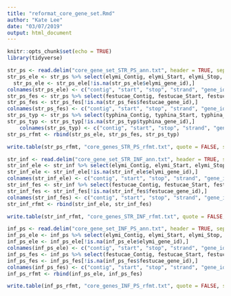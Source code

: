 ```yaml
---
title: "reformat_core_gene_set.Rmd"
author: "Kate Lee"
date: "03/07/2019"
output: html_document
---
```


```r
knitr::opts_chunk$set(echo = TRUE)
library(tidyverse)
```


```r

str_ps <- read.delim("core_gene_set_STR_PS_ann.txt", header = TRUE, sep = "\t", stringsAsFactors = FALSE)
str_ps_ele <- str_ps %>% select(elymi_Contig, elymi_Start, elymi_Stop, elymi_Strand, elymi_gene_id, orthogroup,  elymi_apeglm_log2FC, elymi_apeglm_lfcSE, elymi_apeglm_1_svalue, elymi_apeglm_2_svalue) %>% mutate(species = "elymi")
  str_ps_ele <- str_ps_ele[!is.na(str_ps_ele$elymi_gene_id),]
colnames(str_ps_ele) <- c("contig", "start", "stop", "strand", "gene_id","orthogroup", "log2fc", "lfcSE", "svalue_1", "svalue_2", "species")
str_ps_fes <- str_ps %>% select(festucae_Contig, festucae_Start, festucae_Stop, festucae_Strand, festucae_gene_id, orthogroup, festucae_apeglm_log2FC, festucae_apeglm_lfcSE, festucae_apeglm_1_svalue, festucae_apeglm_2_svalue) %>% mutate(species = "festucae")
str_ps_fes <- str_ps_fes[!is.na(str_ps_fes$festucae_gene_id),]   
colnames(str_ps_fes) <- c("contig", "start", "stop", "strand", "gene_id","orthogroup", "log2fc", "lfcSE", "svalue_1", "svalue_2", "species")
str_ps_typ <- str_ps %>% select(typhina_Contig, typhina_Start, typhina_Stop, typhina_Strand, typhina_gene_id, orthogroup, typhina_apeglm_log2FC, typhina_apeglm_lfcSE, typhina_apeglm_1_svalue, typhina_apeglm_2_svalue) %>% mutate(species = "typhina")
str_ps_typ <- str_ps_typ[!is.na(str_ps_typ$typhina_gene_id),]    
    colnames(str_ps_typ) <- c("contig", "start", "stop", "strand", "gene_id","orthogroup", "log2fc", "lfcSE", "svalue_1", "svalue_2", "species")
str_ps_rfmt <- rbind(str_ps_ele, str_ps_fes, str_ps_typ)

write.table(str_ps_rfmt, "core_genes_STR_PS_rfmt.txt", quote = FALSE, sep = "\t", row.names = FALSE)
```

```r

str_inf <- read.delim("core_gene_set_STR_INF_ann.txt", header = TRUE, sep = "\t", stringsAsFactors = FALSE)
str_inf_ele <- str_inf %>% select(elymi_Contig, elymi_Start, elymi_Stop, elymi_Strand, elymi_gene_id, orthogroup,  elymi_apeglm_log2FC, elymi_apeglm_lfcSE, elymi_apeglm_1_svalue, elymi_apeglm_2_svalue)  %>% mutate(species = "elymi")
str_inf_ele <- str_inf_ele[!is.na(str_inf_ele$elymi_gene_id),]
colnames(str_inf_ele) <- c("contig", "start", "stop", "strand", "gene_id","orthogroup", "log2fc", "lfcSE", "svalue_1", "svalue_2", "species")
str_inf_fes <- str_inf %>% select(festucae_Contig, festucae_Start, festucae_Stop, festucae_Strand, festucae_gene_id, orthogroup, festucae_apeglm_log2FC, festucae_apeglm_lfcSE, festucae_apeglm_1_svalue, festucae_apeglm_2_svalue) %>% mutate(species = "festucae")
str_inf_fes <- str_inf_fes[!is.na(str_inf_fes$festucae_gene_id),]   
colnames(str_inf_fes) <- c("contig", "start", "stop", "strand", "gene_id","orthogroup", "log2fc", "lfcSE", "svalue_1", "svalue_2", "species")
str_inf_rfmt <- rbind(str_inf_ele, str_inf_fes)

write.table(str_inf_rfmt, "core_genes_STR_INF_rfmt.txt", quote = FALSE, sep = "\t", row.names = FALSE)
```

```r

inf_ps <- read.delim("core_gene_set_INF_PS_ann.txt", header = TRUE, sep = "\t", stringsAsFactors = FALSE)
inf_ps_ele <- inf_ps %>% select(elymi_Contig, elymi_Start, elymi_Stop, elymi_Strand, elymi_gene_id, orthogroup,  elymi_apeglm_log2FC, elymi_apeglm_lfcSE, elymi_apeglm_1_svalue, elymi_apeglm_2_svalue) %>% mutate(species = "elymi")
inf_ps_ele <- inf_ps_ele[!is.na(inf_ps_ele$elymi_gene_id),]
colnames(inf_ps_ele) <- c("contig", "start", "stop", "strand", "gene_id","orthogroup", "log2fc", "lfcSE", "svalue_1", "svalue_2", "species")
inf_ps_fes <- inf_ps %>% select(festucae_Contig, festucae_Start, festucae_Stop, festucae_Strand, festucae_gene_id, orthogroup, festucae_apeglm_log2FC, festucae_apeglm_lfcSE, festucae_apeglm_1_svalue, festucae_apeglm_2_svalue) %>% mutate(species = "festucae")
inf_ps_fes <- inf_ps_fes[!is.na(inf_ps_fes$festucae_gene_id),]   
colnames(inf_ps_fes) <- c("contig", "start", "stop", "strand", "gene_id","orthogroup", "log2fc", "lfcSE", "svalue_1", "svalue_2", "species")
inf_ps_rfmt <- rbind(inf_ps_ele, inf_ps_fes)

write.table(inf_ps_rfmt, "core_genes_INF_PS_rfmt.txt", quote = FALSE, sep = "\t", row.names = FALSE)
```
